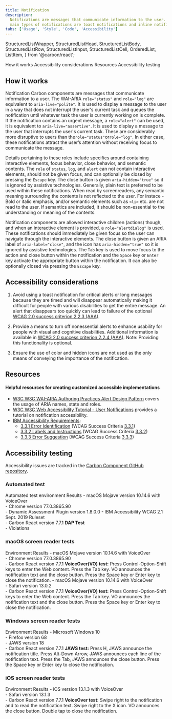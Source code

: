 ```yaml
---
title: Notification
description:
  Notifications are messages that communicate information to the user. The two
  main types of notifications are toast notifications and inline notifications.
tabs: ['Usage', 'Style', 'Code', 'Accessibility']
---
```



  StructuredListWrapper,
  StructuredListHead,
  StructuredListBody,
  StructuredListRow,
  StructuredListInput,
  StructuredListCell,
  OrderedList,
  ListItem,
} from '@carbon/react';

<AnchorLinks>
  <AnchorLink>How it works</AnchorLink>
  <AnchorLink>Accessibility considerations</AnchorLink>
  <AnchorLink>Resources</AnchorLink>
  <AnchorLink>Accessibility testing</AnchorLink>
</AnchorLinks>

<A11yStatus components="Notification" />

## How it works

Notification Carbon components are messages that communicate information to a
user. The WAI-ARIA `role="status"` and `role="log"` are equivalent to
`aria-live="polite"`. It is used to display a message to the user in a way that
does not interrupt the user's current task and queues the notification until
whatever task the user is currently working on is complete. If the notification
contains an urgent message, a `role="alert"` can be used, it is equivalent to
`aria-live="assertive"`. It is used to display a message to the user that
interrupts the user's current task. These are considerably more disruptive to
users than the`role="status"`or`role="log"`. In either case, these notifications
attract the user’s attention without receiving focus to communicate the message.

Details pertaining to these roles include specifics around containing
interactive elements, focus behavior, close behavior, and semantic contents. The
`role` of `status`, `log`, and `alert` can not contain interactive elements,
should not be given focus, and can optionally be closed by pressing the `Escape`
key. The close button is given `aria-hidden="true"` so it is ignored by
assistive technologies. Generally, plain text is preferred to be used within
these notifications. When read by screenreaders, any semantic meaning
surrounding the contents is not reflected to the user. For instace - Bold or
italic emphasis, and/or semantic elements such as `<li>` etc. are not read to
the user. If semantics are included, it should be non-essential to the
understanding or meaning of the contents.

Notification components are allowed interactive children (actions) though, and
when an interactive element is provided, a `role="alertdialog"` is used. These
notifications should immediately be given focus so the user can navigate through
the interactive elements. The close button is given an ARIA label of
`aria-label="close"`, and the icon has `aria-hidden="true"` so it is ignored by
assistive technologies. The `Tab` key is used to move focus to the action and
close button within the notification and the `Space` key or `Enter` key activate
the appropriate button within the notification. It can also be optionally closed
via pressing the `Escape` key.

## Accessibility considerations

1. Avoid using a toast notification for critical alerts or long messages because
   they are timed and will disappear automatically making it difficult for
   people with various disabilities to get the entire message. An alert that
   disappears too quickly can lead to failure of the optional
   [WCAG 2.0 success criterion 2.2.3 (AAA)](https://www.w3.org/TR/UNDERSTANDING-WCAG20/time-limits-no-exceptions.html).
2. Provide a means to turn off nonessential alerts to enhance usability for
   people with visual and cognitive disabilities. Additional information is
   available in
   [WCAG 2.0 success criterion 2.2.4 (AAA)](https://www.w3.org/TR/UNDERSTANDING-WCAG20/time-limits-postponed.html).
   Note: Providing this functionality is optional.

3. Ensure the use of color and hidden icons are not used as the only means of
   conveying the importance of the notification.

## Resources

#### Helpful resources for creating customized accessible implementations

- [W3C W3C WAI-ARIA Authoring Practices Alert Design Pattern](https://www.w3.org/TR/wai-aria-practices-1.1/#alert)
  covers the usage of ARIA names, state and roles.
- [W3C W3C Web Accessibility Tutorial - User Notifications](https://www.w3.org/WAI/tutorials/forms/notifications/)
  provides a tutorial on notification accessibility.
- [IBM Accessibility Requirements](https://www.ibm.com/able/requirements/requirements/):
  - [3.3.1 Error Identification](https://www.ibm.com/able/requirements/requirements/#3_3_1)
    (WCAG Success Criteria
    [3.3.1](https://www.w3.org/TR/UNDERSTANDING-WCAG20/minimize-error-identified.html))
  - [3.3.2 Labels and Instructions](https://www.ibm.com/able/requirements/requirements/#3_3_2)
    (WCAG Success Criteria
    [3.3.2](https://www.w3.org/TR/UNDERSTANDING-WCAG20/minimize-error-cues.html))
  - [3.3.3 Error Suggestion](https://www.ibm.com/able/requirements/requirements/#3_3_3)
    (WCAG Success Criteria
    [3.3.3](https://www.w3.org/TR/UNDERSTANDING-WCAG20/minimize-error-suggestions.html))

## Accessibility testing

Accessibility issues are tracked in the
[Carbon Component GitHub repository](https://github.com/carbon-design-system/carbon/issues?q=is%3Aopen+label%3A%22type%3A+a11y+%E2%99%BF%22+label%3A%22component%3A+notification%22+).

### Automated test

<Row>
  <Column noGutterSm>
    <StructuredListWrapper>
      <StructuredListHead>
        <StructuredListRow head>
          <StructuredListCell head>
            Automated test environment
          </StructuredListCell>
          <StructuredListCell head>Results</StructuredListCell>
        </StructuredListRow>
      </StructuredListHead>
      <StructuredListBody>
        <StructuredListRow>
          <StructuredListCell>
            - macOS Mojave version 10.14.6 with VoiceOver
            <br />
            - Chrome version 77.0.3865.90
            <br />
            - Dynamic Assessment Plugin version 1.8.0.0 - IBM Accessibility WCAG
            2.1 Sept. 2019 Ruleset
            <br />- Carbon React version 7.7.1
          </StructuredListCell>
          <StructuredListCell>
            <strong>DAP Test</strong>
            <br />- Violations
          </StructuredListCell>
        </StructuredListRow>
      </StructuredListBody>
    </StructuredListWrapper>
  </Column>
</Row>

### macOS screen reader tests

<Row>
  <Column noGutterSm>
    <StructuredListWrapper>
      <StructuredListHead>
        <StructuredListRow head>
          <StructuredListCell head>Environment </StructuredListCell>
          <StructuredListCell head>Results</StructuredListCell>
        </StructuredListRow>
      </StructuredListHead>
      <StructuredListBody>
        <StructuredListRow>
          <StructuredListCell>
            - macOS Mojave version 10.14.6 with VoiceOver
            <br />
            - Chrome version 77.0.3865.90
            <br />- Carbon React version 7.7.1
          </StructuredListCell>
          <StructuredListCell>
            <strong>VoiceOver(VO) test:</strong>
            <OrderedList>
              <ListItem>
                Press Control-Option-Shift keys to enter the Web content.
              </ListItem>
              <ListItem>
                Press the Tab key. VO announces the notification text and the
                close button.
              </ListItem>
              <ListItem>
                Press the Space key or Enter key to close the notification.
              </ListItem>
            </OrderedList>
          </StructuredListCell>
        </StructuredListRow>
        <StructuredListRow>
          <StructuredListCell>
            - macOS Mojave version 10.14.6 with VoiceOver
            <br />
            - Safari version 13.0.2
            <br />- Carbon React version 7.7.1
          </StructuredListCell>
          <StructuredListCell>
            <strong>VoiceOver(VO) test:</strong>
            <OrderedList>
              <ListItem>
                Press Control-Option-Shift keys to enter the Web content.
              </ListItem>
              <ListItem>
                Press the Tab key. VO announces the notification text and the
                close button.
              </ListItem>
              <ListItem>
                Press the Space key or Enter key to close the notification.
              </ListItem>
            </OrderedList>
          </StructuredListCell>
        </StructuredListRow>
      </StructuredListBody>
    </StructuredListWrapper>
  </Column>
</Row>

### Windows screen reader tests

<Row>
  <Column noGutterSm>
    <StructuredListWrapper>
      <StructuredListHead>
        <StructuredListRow head>
          <StructuredListCell head>Environment</StructuredListCell>
          <StructuredListCell head>Results</StructuredListCell>
        </StructuredListRow>
      </StructuredListHead>
      <StructuredListBody>
        <StructuredListRow>
          <StructuredListCell>
            - Microsoft Windows 10
            <br />
            - Firefox version 68
            <br />
            - JAWS version 18
            <br />- Carbon React version 7.7.1
          </StructuredListCell>
          <StructuredListCell>
            <strong>JAWS test:</strong>
            <OrderedList>
              <ListItem>
                Press H, JAWS announce the notification title.
              </ListItem>
              <ListItem>
                Press Alt-Down Arrow, JAWS announces each line of the
                notification text.
              </ListItem>
              <ListItem>
                Press the Tab, JAWS announces the close button.
              </ListItem>
              <ListItem>
                Press the Space key or Enter key to close the notification.
              </ListItem>
            </OrderedList>
          </StructuredListCell>
        </StructuredListRow>
      </StructuredListBody>
    </StructuredListWrapper>
  </Column>
</Row>

### iOS screen reader tests

<Row>
  <Column noGutterSm>
    <StructuredListWrapper>
      <StructuredListRow head>
        <StructuredListCell head>Environment </StructuredListCell>
        <StructuredListCell head>Results</StructuredListCell>
      </StructuredListRow>
      <StructuredListBody>
        <StructuredListRow>
          <StructuredListCell>
            - iOS version 13.1.3 with VoiceOver
            <br />
            - Safari version 13.1.3
            <br />- Carbon React version 7.7.1
          </StructuredListCell>
          <StructuredListCell>
            <strong>VoiceOver test:</strong>
            <OrderedList>
              <ListItem>
                Swipe right to the notification and to read the notification
                text.
              </ListItem>
              <ListItem>
                Swipe right to the X icon. VO announces the close button.
              </ListItem>
              <ListItem>Double tap to close the notification.</ListItem>
            </OrderedList>
          </StructuredListCell>
        </StructuredListRow>
      </StructuredListBody>
    </StructuredListWrapper>
  </Column>
</Row>
